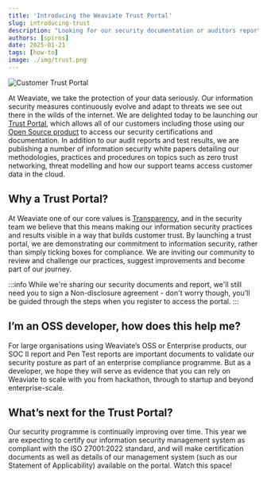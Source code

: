 ```yaml
---
title: 'Introducing the Weaviate Trust Portal'
slug: introducing-trust
description: "Looking for our security documentation or auditors reports? We have now launched our trust portal to make your compliance reviews easy! Head over to https://trust.weaviate.io to learn more."
authors: [spiros]
date: 2025-01-21
tags: [how-to]
image: ./img/trust.png
---
```


![Customer Trust Portal](./img/trust.png)  
  
At Weaviate, we take the protection of your data seriously. Our information security measures continuously evolve and adapt to threats we see out there in the wilds of the internet.
We are delighted today to be launching our [Trust Portal](https://trust.weaviate.io), which allows all of our customers including those using our [Open Source product](https://github.com/weaviate/weaviate) to access our security certifications and documentation. 
In addition to our audit reports and test results, we are publishing a number of information security white papers detailing our methodologies, practices and procedures on topics such as zero trust networking, threat modelling and how our support teams access customer data in the cloud.

## Why a Trust Portal?
At Weaviate one of our core values is [Transparency](https://weaviate.io/company/playbook/how-a-values-driven-all-hands-helps-sustain-our-company-culture), and in the security team we believe that this means making our information security practices and results visible in a way that builds customer trust.
By launching a trust portal, we are demonstrating our commitment to information security, rather than simply ticking boxes for compliance. We are inviting our community to review and challenge our practices, suggest improvements and become part of our journey.

:::info 
While we're sharing our security documents and report, we'll still need you to sign a Non-disclosure agreement - don't worry though, you'll be guided through the steps when you register to access the portal.
:::

## I’m an OSS developer, how does this help me?
For large organisations using Weaviate’s OSS or Enterprise products, our SOC II report and Pen Test reports are important documents to validate our security posture as part of an enterprise compliance programme. 
But as a developer, we hope they will serve as evidence that you can rely on Weaviate to scale with you from hackathon, through to startup and beyond enterprise-scale.


## What’s next for the Trust Portal?
Our security programme is continually improving over time. This year we are expecting to certify our information security management system as compliant with the ISO 27001:2022 standard, and will make certification documents as well as details of our management system (such as our Statement of Applicability) available on the portal. Watch this space! 



<WhatNext />
